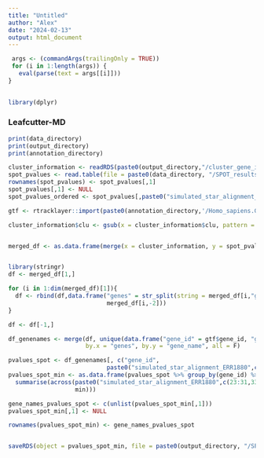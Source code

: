 ```yaml
---
title: "Untitled"
author: "Alex"
date: "2024-02-13"
output: html_document
---
```



```r
 args <- (commandArgs(trailingOnly = TRUE))
 for (i in 1:length(args)) {
   eval(parse(text = args[[i]]))
}
 
```

```r
library(dplyr)
```


### Leafcutter-MD

```r
print(data_directory)
print(output_directory)
print(annotation_directory)
```



```r
cluster_information <- readRDS(paste0(output_directory,"/cluster_gene_information"))
spot_pvalues <- read.table(file = paste0(data_directory, "/SPOT_results__emperical_pvalue.txt"), header = T)
rownames(spot_pvalues) <- spot_pvalues[,1]
spot_pvalues[,1] <- NULL
spot_pvalues_ordered <- spot_pvalues[,paste0("simulated_star_alignment_ERR1880",c(23:31,33:62),"Aligned.sortedByCoord.out.bam")]

gtf <- rtracklayer::import(paste0(annotation_directory,'/Homo_sapiens.GRCh38.42.primary_assembly.protein_coding.gtf'))

```



```r
cluster_information$clu <- gsub(x = cluster_information$clu, pattern = "\\w*:", replacement = "")


merged_df <- as.data.frame(merge(x = cluster_information, y = spot_pvalues_ordered, by.x = "clu", by.y = 0))


library(stringr)
df <- merged_df[1,]

for (i in 1:dim(merged_df)[1]){
  df <- rbind(df,data.frame("genes" = str_split(string = merged_df[i,"genes"], pattern = ",")[[1]],
                            merged_df[i,-2]))
}

df <- df[-1,]

df_genenames <- merge(df, unique(data.frame("gene_id" = gtf$gene_id, "gene_name" = gtf$gene_name)), 
                      by.x = "genes", by.y = "gene_name", all = F)

pvalues_spot <- df_genenames[, c("gene_id",
                            paste0("simulated_star_alignment_ERR1880",c(23:31,33:62),"Aligned.sortedByCoord.out.bam"))]
pvalues_spot_min <- as.data.frame(pvalues_spot %>% group_by(gene_id) %>%
  summarise(across(paste0("simulated_star_alignment_ERR1880",c(23:31,33:62),"Aligned.sortedByCoord.out.bam"),
                   min)))

gene_names_pvalues_spot <- c(unlist(pvalues_spot_min[,1]))
pvalues_spot_min[,1] <- NULL

rownames(pvalues_spot_min) <- gene_names_pvalues_spot


saveRDS(object = pvalues_spot_min, file = paste0(output_directory, "/SPOT_Geuvadis_pvalues.RDS"))


```


